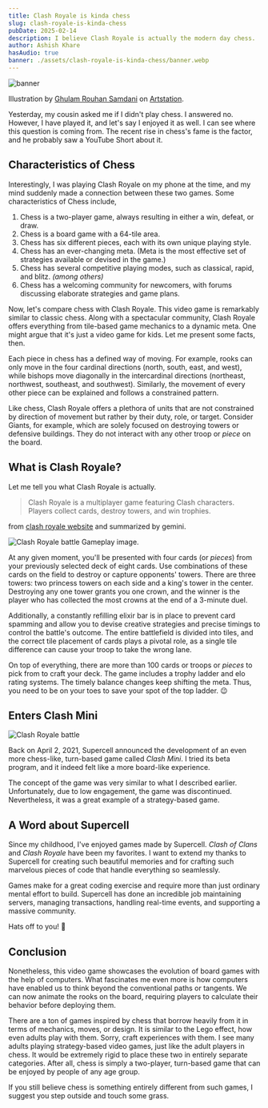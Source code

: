 ```yaml
---
title: Clash Royale is kinda chess
slug: clash-royale-is-kinda-chess
pubDate: 2025-02-14
description: I believe Clash Royale is actually the modern day chess.
author: Ashish Khare
hasAudio: true
banner: ./assets/clash-royale-is-kinda-chess/banner.webp
---
```


![banner](./assets/clash-royale-is-kinda-chess/banner.webp)

Illustration by [Ghulam Rouhan Samdani](https://www.artstation.com/ninjakimm) on [Artstation](https://www.artstation.com/).

Yesterday, my cousin asked me if I didn't play chess. I answered no. However, I have played it, and let's say I enjoyed it as well. I can see where this question is coming from. The recent rise in chess's fame is the factor, and he probably saw a YouTube Short about it.

## Characteristics of Chess

Interestingly, I was playing Clash Royale on my phone at the time, and my mind suddenly made a connection between these two games. Some characteristics of Chess include,

1.  Chess is a two-player game, always resulting in either a win, defeat, or draw.
2.  Chess is a board game with a 64-tile area.
3.  Chess has six different pieces, each with its own unique playing style.
4.  Chess has an ever-changing meta. (Meta is the most effective set of strategies available or devised in the game.)
5.  Chess has several competitive playing modes, such as classical, rapid, and blitz. _(among others)_
6.  Chess has a welcoming community for newcomers, with forums discussing elaborate strategies and game plans.

Now, let's compare chess with Clash Royale. This video game is remarkably similar to classic chess. Along with a spectacular community, Clash Royale offers everything from tile-based game mechanics to a dynamic meta. One might argue that it's just a video game for kids. Let me present some facts, then.

Each piece in chess has a defined way of moving. For example, rooks can only move in the four cardinal directions (north, south, east, and west), while bishops move diagonally in the intercardinal directions (northeast, northwest, southeast, and southwest). Similarly, the movement of every other piece can be explained and follows a constrained pattern.

Like chess, Clash Royale offers a plethora of units that are not constrained by direction of movement but rather by their duty, role, or target. Consider Giants, for example, which are solely focused on destroying towers or defensive buildings. They do not interact with any other troop or _piece_ on the board.

## What is Clash Royale?

Let me tell you what Clash Royale is actually.

> Clash Royale is a multiplayer game featuring Clash characters. Players collect cards, destroy towers, and win trophies.

from [clash royale website](https://supercell.com/en/games/clashroyale/) and summarized by gemini.

![Clash Royale battle](./assets/clash-royale-is-kinda-chess/clash-royale.webp)
Gameplay image.

At any given moment, you'll be presented with four cards (or _pieces_) from your previously selected deck of eight cards. Use combinations of these cards on the field to destroy or capture opponents' towers. There are three towers: two princess towers on each side and a king's tower in the center. Destroying any one tower grants you one crown, and the winner is the player who has collected the most crowns at the end of a 3-minute duel.

Additionally, a constantly refilling elixir bar is in place to prevent card spamming and allow you to devise creative strategies and precise timings to control the battle's outcome. The entire battlefield is divided into tiles, and the correct tile placement of cards plays a pivotal role, as a single tile difference can cause your troop to take the wrong lane.

On top of everything, there are more than 100 cards or troops or _pieces_ to pick from to craft your deck. The game includes a trophy ladder and elo rating systems. The timely balance changes keep shifting the meta. Thus, you need to be on your toes to save your spot of the top ladder. 😉

## Enters Clash Mini

![Clash Royale battle](./assets/clash-royale-is-kinda-chess/clash-mini.webp)

Back on April 2, 2021, Supercell announced the development of an even more chess-like, turn-based game called _Clash Mini_. I tried its beta program, and it indeed felt like a more board-like experience.

The concept of the game was very similar to what I described earlier. Unfortunately, due to low engagement, the game was discontinued. Nevertheless, it was a great example of a strategy-based game.

## A Word about Supercell

Since my childhood, I've enjoyed games made by Supercell. _Clash of Clans_ and _Clash Royale_ have been my favorites. I want to extend my thanks to Supercell for creating such beautiful memories and for crafting such marvelous pieces of code that handle everything so seamlessly.

Games make for a great coding exercise and require more than just ordinary mental effort to build. Supercell has done an incredible job maintaining servers, managing transactions, handling real-time events, and supporting a massive community.

Hats off to you! 👏

## Conclusion

Nonetheless, this video game showcases the evolution of board games with the help of computers. What fascinates me even more is how computers have enabled us to think beyond the conventional paths or tangents. We can now animate the rooks on the board, requiring players to calculate their behavior before deploying them.

There are a ton of games inspired by chess that borrow heavily from it in terms of mechanics, moves, or design. It is similar to the Lego effect, how even adults play with them. Sorry, craft experiences with them. I see many adults playing strategy-based video games, just like the adult players in chess. It would be extremely rigid to place these two in entirely separate categories. After all, chess is simply a two-player, turn-based game that can be enjoyed by people of any age group.

If you still believe chess is something entirely different from such games, I suggest you step outside and touch some grass.
